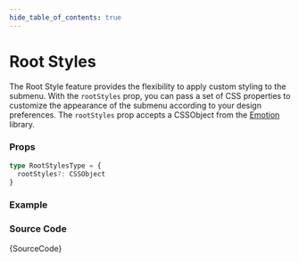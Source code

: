 ```yaml
---
hide_table_of_contents: true
---
```



# Root Styles

The Root Style feature provides the flexibility to apply custom styling to the submenu. With the `rootStyles` prop, you can pass a set of CSS properties to customize the appearance of the submenu according to your design preferences. The `rootStyles` prop accepts a CSSObject from the [Emotion](https://emotion.sh/docs/introduction) library.

### Props

```ts noCopy
type RootStylesType = {
  rootStyles?: CSSObject
}
```

### Example

<IframeWindow url='http://localhost:3000/en/menu-examples/horizontal-menu/submenu/root-styles' />

### Source Code

<TsToJsCodeSnippet>{SourceCode}</TsToJsCodeSnippet>
